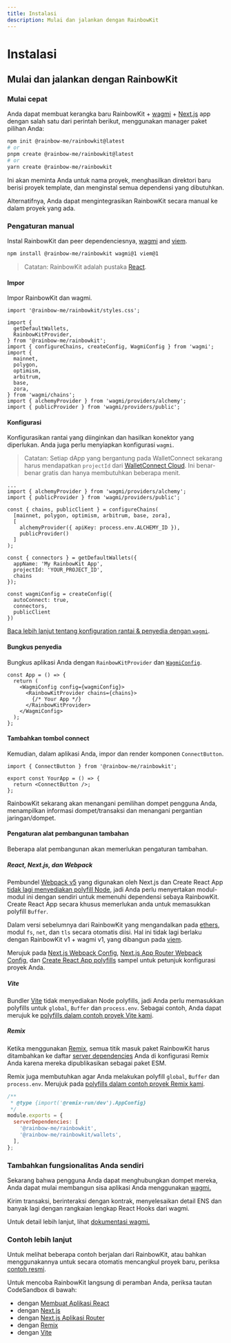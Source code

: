 ```yaml
---
title: Instalasi
description: Mulai dan jalankan dengan RainbowKit
---
```


# Instalasi

## Mulai dan jalankan dengan RainbowKit

### Mulai cepat

Anda dapat membuat kerangka baru RainbowKit + [wagmi](https://wagmi.sh) + [Next.js](https://nextjs.org) app dengan salah satu dari perintah berikut, menggunakan manager paket pilihan Anda:

```bash
npm init @rainbow-me/rainbowkit@latest
# or
pnpm create @rainbow-me/rainbowkit@latest
# or
yarn create @rainbow-me/rainbowkit
```

Ini akan meminta Anda untuk nama proyek, menghasilkan direktori baru berisi proyek template, dan menginstal semua dependensi yang dibutuhkan.

Alternatifnya, Anda dapat mengintegrasikan RainbowKit secara manual ke dalam proyek yang ada.

### Pengaturan manual

Instal RainbowKit dan peer dependenciesnya, [wagmi](https://wagmi.sh/) and [viem](https://viem.sh).

```bash
npm install @rainbow-me/rainbowkit wagmi@1 viem@1
```

> Catatan: RainbowKit adalah pustaka [React](https://reactjs.org/).

#### Impor

Impor RainbowKit dan wagmi.

```tsx
import '@rainbow-me/rainbowkit/styles.css';

import {
  getDefaultWallets,
  RainbowKitProvider,
} from '@rainbow-me/rainbowkit';
import { configureChains, createConfig, WagmiConfig } from 'wagmi';
import {
  mainnet,
  polygon,
  optimism,
  arbitrum,
  base,
  zora,
} from 'wagmi/chains';
import { alchemyProvider } from 'wagmi/providers/alchemy';
import { publicProvider } from 'wagmi/providers/public';
```

#### Konfigurasi

Konfigurasikan rantai yang diinginkan dan hasilkan konektor yang diperlukan. Anda juga perlu menyiapkan konfigurasi `wagmi`.

> Catatan: Setiap dApp yang bergantung pada WalletConnect sekarang harus mendapatkan `projectId` dari [WalletConnect Cloud](https://cloud.walletconnect.com/). Ini benar-benar gratis dan hanya membutuhkan beberapa menit.

```tsx line=4-99
...
import { alchemyProvider } from 'wagmi/providers/alchemy';
import { publicProvider } from 'wagmi/providers/public';

const { chains, publicClient } = configureChains(
  [mainnet, polygon, optimism, arbitrum, base, zora],
  [
    alchemyProvider({ apiKey: process.env.ALCHEMY_ID }),
    publicProvider()
  ]
);

const { connectors } = getDefaultWallets({
  appName: 'My RainbowKit App',
  projectId: 'YOUR_PROJECT_ID',
  chains
});

const wagmiConfig = createConfig({
  autoConnect: true,
  connectors,
  publicClient
})
```

[Baca lebih lanjut tentang konfiguration rantai & penyedia dengan `wagmi`](https://wagmi.sh/docs/providers/configuring-chains).

#### Bungkus penyedia

Bungkus aplikasi Anda dengan `RainbowKitProvider` dan [`WagmiConfig`](https://wagmi.sh/docs/provider).

```tsx
const App = () => {
  return (
    <WagmiConfig config={wagmiConfig}>
      <RainbowKitProvider chains={chains}>
        {/* Your App */}
      </RainbowKitProvider>
    </WagmiConfig>
  );
};
```

#### Tambahkan tombol connect

Kemudian, dalam aplikasi Anda, impor dan render komponen `ConnectButton`.

```tsx
import { ConnectButton } from '@rainbow-me/rainbowkit';

export const YourApp = () => {
  return <ConnectButton />;
};
```

RainbowKit sekarang akan menangani pemilihan dompet pengguna Anda, menampilkan informasi dompet/transaksi dan menangani pergantian jaringan/dompet.

#### Pengaturan alat pembangunan tambahan

Beberapa alat pembangunan akan memerlukan pengaturan tambahan.

##### React, Next.js, dan Webpack

Pembundel [Webpack v5](https://webpack.js.org/blog/2020-10-10-webpack-5-release/) yang digunakan oleh Next.js dan Create React App [tidak lagi menyediakan polyfill Node](https://webpack.js.org/blog/2020-10-10-webpack-5-release/#automatic-nodejs-polyfills-removed), jadi Anda perlu menyertakan modul-modul ini dengan sendiri untuk memenuhi dependensi sebaya RainbowKit. Create React App secara khusus memerlukan anda untuk memasukkan polyfill `Buffer`.

Dalam versi sebelumnya dari RainbowKit yang mengandalkan pada [ethers](https://docs.ethers.org/v5/), modul `fs`, `net`, dan `tls` secara otomatis diisi. Hal ini tidak lagi berlaku dengan RainbowKit v1 + wagmi v1, yang dibangun pada [viem](https://viem.sh/).

Merujuk pada [Next.js Webpack Config](https://github.com/rainbow-me/rainbowkit/blob/main/examples/with-next/next.config.js), [Next.js App Router Webpack Config](https://github.com/rainbow-me/rainbowkit/blob/main/examples/with-next-app/next.config.js), dan [Create React App polyfills](https://github.com/rainbow-me/rainbowkit/blob/main/examples/with-create-react-app/src/polyfills.ts) sampel untuk petunjuk konfigurasi proyek Anda.

##### Vite

Bundler [Vite](https://vitejs.dev) tidak menyediakan Node polyfills, jadi Anda perlu memasukkan polyfills untuk `global`, `Buffer` dan `process.env`. Sebagai contoh, Anda dapat merujuk ke [polyfills dalam contoh proyek Vite kami](https://github.com/rainbow-me/rainbowkit/tree/main/examples/with-vite/src/polyfills.ts).

##### Remix

Ketika menggunakan [Remix](https://remix.run), semua titik masuk paket RainbowKit harus ditambahkan ke daftar [server dependencies](https://remix.run/docs/en/v1/pages/gotchas#importing-esm-packages) Anda di konfigurasi Remix Anda karena mereka dipublikasikan sebagai paket ESM.

Remix juga membutuhkan agar Anda melakukan polyfill `global`, `Buffer` dan `process.env`. Merujuk pada [polyfills dalam contoh proyek Remix kami](https://github.com/rainbow-me/rainbowkit/blob/main/examples/with-remix/app/polyfills.ts).

```js
/**
 * @type {import('@remix-run/dev').AppConfig}
 */
module.exports = {
  serverDependencies: [
    '@rainbow-me/rainbowkit',
    '@rainbow-me/rainbowkit/wallets',
  ],
};
```

### Tambahkan fungsionalitas Anda sendiri

Sekarang bahwa pengguna Anda dapat menghubungkan dompet mereka, Anda dapat mulai membangun sisa aplikasi Anda menggunakan [wagmi.](https://wagmi.sh)

Kirim transaksi, berinteraksi dengan kontrak, menyelesaikan detail ENS dan banyak lagi dengan rangkaian lengkap React Hooks dari wagmi.

Untuk detail lebih lanjut, lihat [dokumentasi wagmi.](https://wagmi.sh)

### Contoh lebih lanjut

Untuk melihat beberapa contoh berjalan dari RainbowKit, atau bahkan menggunakannya untuk secara otomatis mencangkul proyek baru, periksa [contoh resmi](https://github.com/rainbow-me/rainbowkit/tree/main/examples).

Untuk mencoba RainbowKit langsung di peramban Anda, periksa tautan CodeSandbox di bawah:

-   dengan [Membuat Aplikasi React](https://codesandbox.io/p/sandbox/github/rainbow-me/rainbowkit/tree/main/examples/with-create-react-app)
-   dengan [Next.js](https://codesandbox.io/p/sandbox/github/rainbow-me/rainbowkit/tree/main/examples/with-next)
-   dengan [Next.js Aplikasi Router](https://codesandbox.io/p/sandbox/github/rainbow-me/rainbowkit/tree/main/examples/with-next-app)
-   dengan [Remix](https://codesandbox.io/p/sandbox/github/rainbow-me/rainbowkit/tree/main/examples/with-remix)
-   dengan [Vite](https://codesandbox.io/p/sandbox/github/rainbow-me/rainbowkit/tree/main/examples/with-vite)
